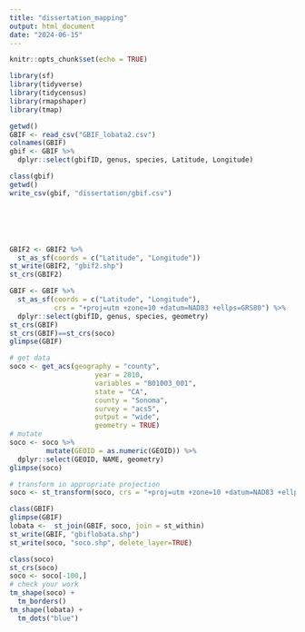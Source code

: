 ```yaml
---
title: "dissertation_mapping"
output: html_document
date: "2024-06-15"
---
```


```r
knitr::opts_chunk$set(echo = TRUE)
```

```r
library(sf)
library(tidyverse)
library(tidycensus)
library(rmapshaper)
library(tmap)
```

```r
getwd()
GBIF <- read_csv("GBIF_lobata2.csv")
colnames(GBIF)
gbif <- GBIF %>% 
  dplyr::select(gbifID, genus, species, Latitude, Longitude)

class(gbif)
getwd()
write_csv(gbif, "dissertation/gbif.csv")






GBIF2 <- GBIF2 %>% 
  st_as_sf(coords = c("Latitude", "Longitude"))
st_write(GBIF2, "gbif2.shp")
st_crs(GBIF2)

GBIF <- GBIF %>% 
  st_as_sf(coords = c("Latitude", "Longitude"),
           crs = "+proj=utm +zone=10 +datum=NAD83 +ellps=GRS80") %>% 
  dplyr::select(gbifID, genus, species, geometry)
st_crs(GBIF)
st_crs(GBIF)==st_crs(soco)
glimpse(GBIF)
```

```r

# get data
soco <- get_acs(geography = "county", 
                     year = 2010,
                     variables = "B01003_001",
                     state = "CA",
                     county = "Sonoma",
                     survey = "acs5",
                     output = "wide",
                     geometry = TRUE)
# mutate
soco <- soco %>% 
         mutate(GEOID = as.numeric(GEOID)) %>% 
  dplyr::select(GEOID, NAME, geometry)
glimpse(soco)

# transform in appropriate projection
soco <- st_transform(soco, crs = "+proj=utm +zone=10 +datum=NAD83 +ellps=GRS80")

```

```r
class(GBIF)
glimpse(GBIF)
lobata <-  st_join(GBIF, soco, join = st_within)
st_write(GBIF, "gbiflobata.shp")
st_write(soco, "soco.shp", delete_layer=TRUE)

```
```r
class(soco)
st_crs(soco)
soco <- soco[-100,]
# check your work
tm_shape(soco) +
  tm_borders() 
tm_shape(lobata) +
  tm_dots("blue")
```


